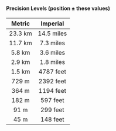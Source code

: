 #### Precision Levels (position ± these values)

| Metric  |  Imperial  |
| :-----: | :--------: |
| 23.3 km | 14.5 miles |
| 11.7 km | 7.3 miles  |
| 5.8 km  | 3.6 miles  |
| 2.9 km  | 1.8 miles  |
| 1.5 km  | 4787 feet  |
|  729 m  | 2392 feet  |
|  364 m  | 1194 feet  |
|  182 m  |  597 feet  |
|  91 m   |  299 feet  |
|  45 m   |  148 feet  |
